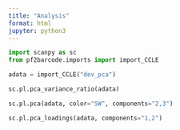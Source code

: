 ```yaml
---
title: "Analysis"
format: html
jupyter: python3
---
```


```python
import scanpy as sc
from pf2barcode.imports import import_CCLE

adata = import_CCLE("dev_pca")
```


```python
sc.pl.pca_variance_ratio(adata)
```


```python
sc.pl.pca(adata, color="SW", components="2,3")
```


```python
sc.pl.pca_loadings(adata, components="1,2")
```